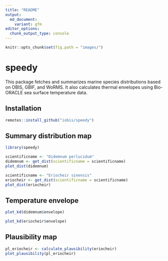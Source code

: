 ```yaml
---
title: "README"
output:
  md_document:
    variant: gfm
editor_options: 
  chunk_output_type: console
---
```


```r
knitr::opts_chunk$set(fig.path = "images/")
```

# speedy

This package fetches and summarizes marine species distributions based on OBIS, GBIF, and WoRMS. It also calculates thermal envelopes using Bio-ORACLE sea surface temperature data.

## Installation

```r
remotes::install_github("iobis/speedy")
```

## Summary distribution map

```r
library(speedy)

scientificname <- "Didemnum perlucidum"
didemnum <- get_dist(scientificname = scientificname)
plot_dist(didemnum)
```

```r
scientificname <- "Eriocheir sinensis"
eriocheir <- get_dist(scientificname = scientificname)
plot_dist(eriocheir)
```

## Temperature envelope

```r
plot_kd(didemnum$envelope)
```

```r
plot_kd(eriocheir$envelope)
```

## Plausibility map

```r
pl_eriocheir <- calculate_plausibility(eriocheir)
plot_plausibility(pl_eriocheir)
```

